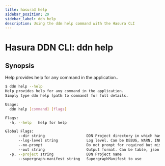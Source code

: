 ```yaml
---
title: hasura3 help
sidebar_position: 29
sidebar_label: ddn help
description: Using the ddn help command with the Hasura CLI
---
```


# Hasura DDN CLI: ddn help 

## Synopsis
Help provides help for any command in the application..

```bash
$ ddn help --help
Help provides help for any command in the application.
Simply type ddn help [path to command] for full details.

Usage:
  ddn help [command] [flags]

Flags:
  -h, --help   help for help

Global Flags:
      --dir string                   DDN Project directory in which hasura.yaml is present (default ".")
      --log-level string             Log level. Can be DEBUG, WARN, INFO, ERROR, or FATAL. (default "INFO")
      --no-prompt                    Do not prompt for required but missing flags
      --out string                   Output format. Can be table, json or yaml. (default "table")
  -p, --project string               DDN Project name
      --supergraph-manifest string   SupergraphManifest to use
```

